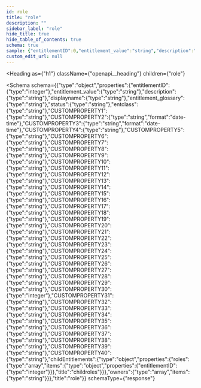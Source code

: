 ```yaml
---
id: role
title: "role"
description: ""
sidebar_label: "role"
hide_title: true
hide_table_of_contents: true
schema: true
sample: {"entitlementID":0,"entitlement_value":"string","description":"string","displayname":"string","entitlement_glossary":"string","status":"string","entclass":"string","CUSTOMPROPERTY1":"string","CUSTOMPROPERTY2":"2024-07-29T15:51:28.071Z","CUSTOMPROPERTY3":"2024-07-29T15:51:28.071Z","CUSTOMPROPERTY4":"string","CUSTOMPROPERTY5":"string","CUSTOMPROPERTY6":"string","CUSTOMPROPERTY7":"string","CUSTOMPROPERTY8":"string","CUSTOMPROPERTY9":"string","CUSTOMPROPERTY10":"string","CUSTOMPROPERTY11":"string","CUSTOMPROPERTY12":"string","CUSTOMPROPERTY13":"string","CUSTOMPROPERTY14":"string","CUSTOMPROPERTY15":"string","CUSTOMPROPERTY16":"string","CUSTOMPROPERTY17":"string","CUSTOMPROPERTY18":"string","CUSTOMPROPERTY19":"string","CUSTOMPROPERTY20":"string","CUSTOMPROPERTY21":"string","CUSTOMPROPERTY22":"string","CUSTOMPROPERTY23":"string","CUSTOMPROPERTY24":"string","CUSTOMPROPERTY25":"string","CUSTOMPROPERTY26":"string","CUSTOMPROPERTY27":"string","CUSTOMPROPERTY28":"string","CUSTOMPROPERTY29":"string","CUSTOMPROPERTY30":0,"CUSTOMPROPERTY31":"string","CUSTOMPROPERTY32":"string","CUSTOMPROPERTY33":"string","CUSTOMPROPERTY34":"string","CUSTOMPROPERTY35":"string","CUSTOMPROPERTY36":"string","CUSTOMPROPERTY37":"string","CUSTOMPROPERTY38":"string","CUSTOMPROPERTY39":"string","CUSTOMPROPERTY40":"string","childEntitlements":{"roles":[{"entitlementID":0}]},"owners":["string"]}
custom_edit_url: null
---
```



<Heading
  as={"h1"}
  className={"openapi__heading"}
  children={"role"}
>
</Heading>





<Schema
  schema={{"type":"object","properties":{"entitlementID":{"type":"integer"},"entitlement_value":{"type":"string"},"description":{"type":"string"},"displayname":{"type":"string"},"entitlement_glossary":{"type":"string"},"status":{"type":"string"},"entclass":{"type":"string"},"CUSTOMPROPERTY1":{"type":"string"},"CUSTOMPROPERTY2":{"type":"string","format":"date-time"},"CUSTOMPROPERTY3":{"type":"string","format":"date-time"},"CUSTOMPROPERTY4":{"type":"string"},"CUSTOMPROPERTY5":{"type":"string"},"CUSTOMPROPERTY6":{"type":"string"},"CUSTOMPROPERTY7":{"type":"string"},"CUSTOMPROPERTY8":{"type":"string"},"CUSTOMPROPERTY9":{"type":"string"},"CUSTOMPROPERTY10":{"type":"string"},"CUSTOMPROPERTY11":{"type":"string"},"CUSTOMPROPERTY12":{"type":"string"},"CUSTOMPROPERTY13":{"type":"string"},"CUSTOMPROPERTY14":{"type":"string"},"CUSTOMPROPERTY15":{"type":"string"},"CUSTOMPROPERTY16":{"type":"string"},"CUSTOMPROPERTY17":{"type":"string"},"CUSTOMPROPERTY18":{"type":"string"},"CUSTOMPROPERTY19":{"type":"string"},"CUSTOMPROPERTY20":{"type":"string"},"CUSTOMPROPERTY21":{"type":"string"},"CUSTOMPROPERTY22":{"type":"string"},"CUSTOMPROPERTY23":{"type":"string"},"CUSTOMPROPERTY24":{"type":"string"},"CUSTOMPROPERTY25":{"type":"string"},"CUSTOMPROPERTY26":{"type":"string"},"CUSTOMPROPERTY27":{"type":"string"},"CUSTOMPROPERTY28":{"type":"string"},"CUSTOMPROPERTY29":{"type":"string"},"CUSTOMPROPERTY30":{"type":"integer"},"CUSTOMPROPERTY31":{"type":"string"},"CUSTOMPROPERTY32":{"type":"string"},"CUSTOMPROPERTY33":{"type":"string"},"CUSTOMPROPERTY34":{"type":"string"},"CUSTOMPROPERTY35":{"type":"string"},"CUSTOMPROPERTY36":{"type":"string"},"CUSTOMPROPERTY37":{"type":"string"},"CUSTOMPROPERTY38":{"type":"string"},"CUSTOMPROPERTY39":{"type":"string"},"CUSTOMPROPERTY40":{"type":"string"},"childEntitlements":{"type":"object","properties":{"roles":{"type":"array","items":{"type":"object","properties":{"entitlementID":{"type":"integer"}}},"title":"childroles"}}},"owners":{"type":"array","items":{"type":"string"}}},"title":"role"}}
  schemaType={"response"}
>
  
</Schema>
            